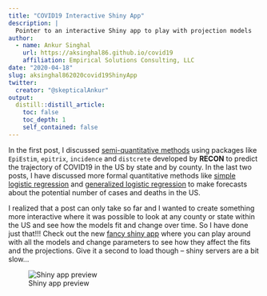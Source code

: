 ```yaml
---
title: "COVID19 Interactive Shiny App"
description: |
  Pointer to an interactive Shiny app to play with projection models 
author:
  - name: Ankur Singhal 
    url: https://aksinghal86.github.io/covid19
    affiliation: Empirical Solutions Consulting, LLC
date: "2020-04-18"
slug: aksinghal862020covid19ShinyApp
twitter:
  creator: "@skepticalAnkur"
output:
  distill::distill_article:
    toc: false
    toc_depth: 1
    self_contained: false
---
```


In the first post, I discussed [semi-quantitative methods](https://aksinghal86.github.io/covid19/posts/estimating-R-in-US/) using packages like `EpiEstim`, `epitrix`, `incidence` and `distcrete` developed by **RECON** to predict the trajectory of COVID19 in the US by state and by county. In the last two posts, I have discussed more formal quantitative methods like [simple logistic regression](https://aksinghal86.github.io/covid19/posts/covid19-projections-using-logistic_regression/) and [generalized logistic regression](https://aksinghal86.github.io/covid19/posts/covid19-projections-using-GRM/) to make forecasts about the potential number of cases and deaths in the US.

I realized that a post can only take so far and I wanted to create something more interactive where it was possible to look at any county or state within the US and see how the models fit and change over time. So I have done just that!!! Check out the new [fancy shiny app](aksinghal86.shinyapps.io/covid19) where you can play around with all the models and change parameters to see how they affect the fits and the projections. Give it a second to load though -- shiny servers are a bit slow...

![Shiny app preview](assets/preview.png)
